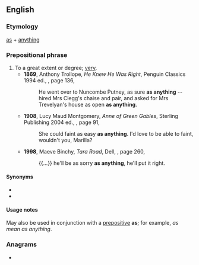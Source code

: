 ==English==

===Etymology===
[[as]] + [[anything]]

===Prepositional phrase===
{{en-PP}}

# To a great extent or degree; [[very]].
#* '''1869''', Anthony Trollope, ''He Knew He Was Right'', Penguin Classics 1994 ed., {{ISBN|0140433910}}, page 136,
#*: He went over to Nuncombe Putney, as sure '''as anything''' -- hired Mrs Clegg's chaise and pair, and asked for Mrs Trevelyan's house as open '''as anything'''.
#* '''1908''', Lucy Maud Montgomery, ''Anne of Green Gables'', Sterling Publishing 2004 ed., {{ISBN|1402714513}}, page 91,
#*: She could faint as easy '''as anything'''. I'd love to be able to faint, wouldn't you, Marilla?
#* '''1998''', Maeve Binchy, ''Tara Road'', Dell, {{ISBN|0440235596}}, page 260,
#*: {{...}} he'll be as sorry '''as anything''', he'll put it right.

====Synonyms====
* {{l|en|as all hell}}
* {{l|en|as hell}}

====Usage notes====
May also be used in conjunction with a [[prepositive]] '''as'''; for example, ''as mean as anything''.

===Anagrams===
* {{anagrams|en|syngnathia}}